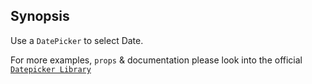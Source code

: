 
## Synopsis

Use a `DatePicker` to select Date.

<DemoCard>
  <DatePickerExample />
</DemoCard>

For more examples, `props` & documentation please look into the official [`Datepicker Library`](https://reactdatepicker.com/)
